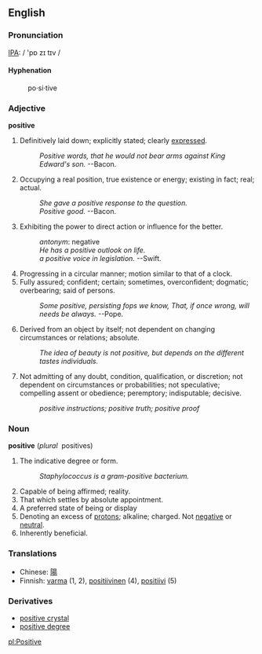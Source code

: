 ==English==

===Pronunciation===
[[Wiktionary:Pronunciation_key|IPA]]: / 'pɒ zɪ tɪv /

====Hyphenation====
: po&middot;si&middot;tive

===Adjective===
'''positive'''
# Definitively laid down; explicitly stated; clearly [[expressed]].
#:''Positive words, that he would not bear arms against King Edward's son.''  --Bacon.
# Occupying a real position, true existence or energy; existing in fact; real; actual.
#: ''She gave a positive response to the question.''
#: ''Positive good.'' --Bacon.
# Exhibiting the power to direct action or influence for the better.
#: ''antonym'': negative
#: ''He has a positive outlook on life.''
#: ''a positive voice in legislation.'' --Swift.
# Progressing in a circular manner; motion similar to that of a clock.
# Fully assured; confident; certain; sometimes, overconfident; dogmatic; overbearing; said of persons.
#: ''Some positive, persisting fops we know, That, if once wrong, will needs be always.''     --Pope.
# Derived from an object by itself; not dependent on changing circumstances or relations; absolute.
#: ''The idea of beauty is not positive, but depends on the different tastes individuals.''
# Not admitting of any doubt, condition, qualification, or discretion; not dependent on circumstances or probabilities; not speculative; compelling assent or obedience; peremptory; indisputable; decisive.
#: ''positive instructions; positive truth; positive proof''


===Noun===
'''positive''' (''plural''&nbsp;&nbsp;positives)
# The indicative degree or form.
#: ''Staphylococcus is a gram-positive bacterium.''
# Capable of being affirmed; reality.
# That which settles by absolute appointment.
# A preferred state of being or display
# Denoting an excess of [[proton]]s; alkaline; charged.  Not [[negative]] or [[neutral]].
# Inherently beneficial.


===Translations===
*Chinese: [[陽]]
*Finnish: [[varma]] (1, 2), [[positiivinen]] (4), [[positiivi]] (5)

===Derivatives===
*[[positive crystal]]
*[[positive degree]]

[[pl:Positive]]